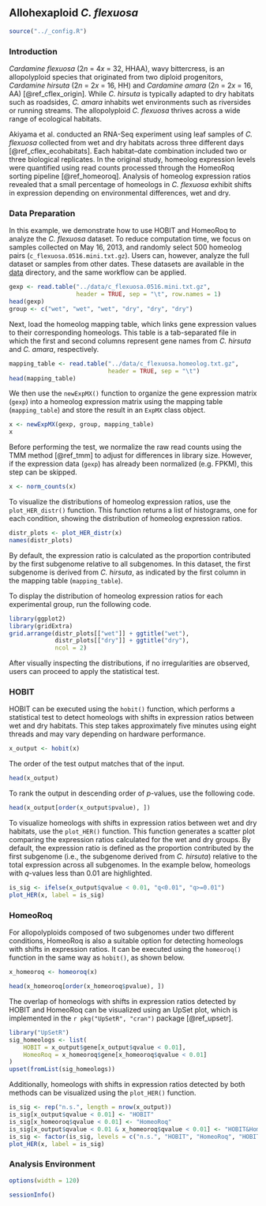 ## Allohexaploid *C. flexuosa*

```r
source("../_config.R")
```

### Introduction

*Cardamine flexuosa* (2*n* = 4*x* = 32, HHAA), wavy bittercress,
is an allopolyploid species that originated from two diploid progenitors,
*Cardamine hirsuta* (2*n* = 2*x* = 16, HH) and *Cardamine amara* (2*n* = 2*x* = 16, AA) [@ref_cflex_origin].
While *C. hirsuta* is typically adapted to dry habitats such as roadsides,
*C. amara* inhabits wet environments such as riversides or running streams.
The allopolyploid *C. flexuosa* thrives across a wide range of ecological habitats.

Akiyama et al. conducted an RNA-Seq experiment using leaf samples of *C. flexuosa*
collected from wet and dry habitats across three different days [@ref_cflex_ecohabitats].
Each habitat–date combination included two or three biological replicates.
In the original study,
homeolog expression levels were quantified using read counts
processed through the HomeoRoq sorting pipeline [@ref_homeoroq].
Analysis of homeolog expression ratios revealed that
a small percentage of homeologs in *C. flexuosa* exhibit shifts
in expression depending on environmental differences, wet and dry.

### Data Preparation

In this example, we demonstrate how to use HOBIT and HomeoRoq to analyze the *C. flexuosa* dataset.
To reduce computation time, we focus on samples collected on May 16, 2013,
and randomly select 500 homeolog pairs (`c_flexuosa.0516.mini.txt.gz`).
Users can, however, analyze the full dataset or samples from other dates.
These datasets are available in the [data](https://github.com/bitdessin/hespresso/tree/main/docs/data) directory,
and the same workflow can be applied.

```r
gexp <- read.table("../data/c_flexuosa.0516.mini.txt.gz",
                   header = TRUE, sep = "\t", row.names = 1)
head(gexp)
group <- c("wet", "wet", "wet", "dry", "dry", "dry")
```

Next, load the homeolog mapping table,
which links gene expression values to their corresponding homeologs.
This table is a tab-separated file in which the first and second columns
represent gene names from *C. hirsuta* and *C. amara*, respectively.

```r
mapping_table <- read.table("../data/c_flexuosa.homeolog.txt.gz",
                            header = TRUE, sep = "\t")
head(mapping_table)
```

We then use the `newExpMX()` function
to organize the gene expression matrix (`gexp`) into a homeolog expression matrix
using the mapping table (`mapping_table`) and store the result in an `ExpMX` class object.

```r
x <- newExpMX(gexp, group, mapping_table)
x
```

Before performing the test,
we normalize the raw read counts using the TMM method [@ref_tmm]
to adjust for differences in library size.
However, if the expression data (`gexp`) has already been normalized (e.g. FPKM),
this step can be skipped.

```r
x <- norm_counts(x)
```

To visualize the distributions of homeolog expression ratios,
use the `plot_HER_distr()` function.
This function returns a list of histograms, one for each condition,
showing the distribution of homeolog expression ratios.

```r
distr_plots <- plot_HER_distr(x)
names(distr_plots)
```

By default, the expression ratio is calculated as the proportion contributed
by the first subgenome relative to all subgenomes.
In this dataset, the first subgenome is derived from *C. hirsuta*,
as indicated by the first column in the mapping table (`mapping_table`).

To display the distribution of homeolog expression ratios for each experimental group,
run the following code.

```r
library(ggplot2)
library(gridExtra)
grid.arrange(distr_plots[["wet"]] + ggtitle("wet"),
             distr_plots[["dry"]] + ggtitle("dry"),
             ncol = 2)
```

After visually inspecting the distributions,
if no irregularities are observed, users can proceed to apply the statistical test.


### HOBIT

HOBIT can be executed using the `hobit()` function, which performs a statistical test
to detect homeologs with shifts in expression ratios between wet and dry habitats.
This step takes approximately five minutes
using eight threads and may vary depending on hardware performance.

```r
x_output <- hobit(x)
```

The order of the test output matches that of the input.

```r
head(x_output)
```

To rank the output in descending order of *p*-values, use the following code.

```r
head(x_output[order(x_output$pvalue), ])
```

To visualize homeologs with shifts in expression ratios between wet and dry habitats,
use the `plot_HER()` function.
This function generates a scatter plot comparing the expression ratios
calculated for the wet and dry groups.
By default, the expression ratio is defined as the proportion contributed
by the first subgenome (i.e., the subgenome derived from *C. hirsuta*)
relative to the total expression across all subgenomes.
In the example below, homeologs with *q*-values less than 0.01 are highlighted.


```r
is_sig <- ifelse(x_output$qvalue < 0.01, "q<0.01", "q>=0.01")
plot_HER(x, label = is_sig)
```


### HomeoRoq

For allopolyploids composed of two subgenomes under two different conditions,
HomeoRoq is also a suitable option for detecting homeologs with shifts in expression ratios.
It can be executed using the `homeoroq()` function in the same way as `hobit()`,
as shown below.

```r
x_homeoroq <- homeoroq(x)
```

```r
head(x_homeoroq[order(x_homeoroq$pvalue), ])
```

The overlap of homeologs with shifts in expression ratios
detected by HOBIT and HomeoRoq can be visualized using an UpSet plot,
which is implemented in the `r pkg("UpSetR", "cran")` package [@ref_upsetr].


```r
library("UpSetR")
sig_homeologs <- list(
    HOBIT = x_output$gene[x_output$qvalue < 0.01],
    HomeoRoq = x_homeoroq$gene[x_homeoroq$qvalue < 0.01]
)
upset(fromList(sig_homeologs))
```

Additionally, homeologs with shifts in expression ratios detected by both methods
can be visualized using the `plot_HER()` function.


```r
is_sig <- rep("n.s.", length = nrow(x_output))
is_sig[x_output$qvalue < 0.01] <- "HOBIT"
is_sig[x_homeoroq$qvalue < 0.01] <- "HomeoRoq"
is_sig[x_output$qvalue < 0.01 & x_homeoroq$qvalue < 0.01] <- "HOBIT&HomeoRoq"
is_sig <- factor(is_sig, levels = c("n.s.", "HOBIT", "HomeoRoq", "HOBIT&HomeoRoq"))
plot_HER(x, label = is_sig)
```


### Analysis Environment

```r
options(width = 120)
```

```r
sessionInfo()
```


